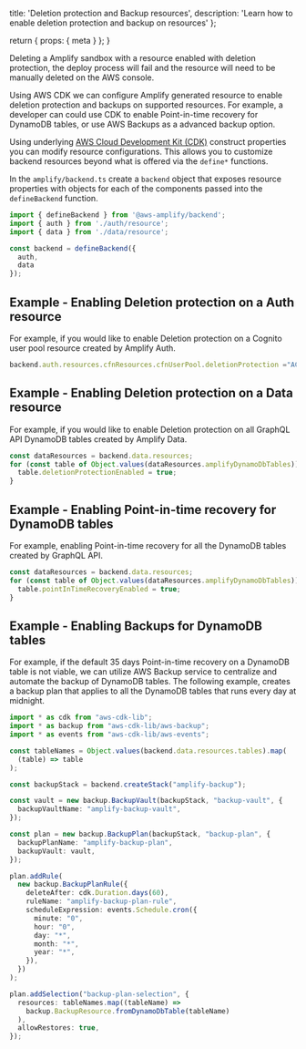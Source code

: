   title: 'Deletion protection and Backup resources',
  description: 'Learn how to enable deletion protection and backup on resources'
};

  return {
    props: {
      meta
    }
  };
}


<Callout warning>

Deleting a Amplify sandbox with a resource enabled with deletion protection, the deploy process will fail and the resource will need to be manually deleted on the AWS console. 

</Callout>

Using AWS CDK we can configure Amplify generated resource to enable deletion protection and backups on supported resources. For example, a developer can could use CDK to enable Point-in-time recovery for DynamoDB tables, or use AWS Backups as a advanced backup option.

Using underlying [AWS Cloud Development Kit (CDK)](https://docs.aws.amazon.com/cdk/latest/guide/home.html) construct properties you can modify resource configurations. This allows you to customize backend resources beyond what is offered via the `define*` functions.

In the `amplify/backend.ts` create a `backend` object that exposes resource properties with objects for each of the components passed into the `defineBackend` function.

```ts title="amplify/backend.ts"
import { defineBackend } from '@aws-amplify/backend';
import { auth } from './auth/resource';
import { data } from './data/resource';

const backend = defineBackend({
  auth,
  data
});
```

## Example - Enabling Deletion protection on a Auth resource

For example, if you would like to enable Deletion protection on a Cognito user pool resource created by Amplify Auth.

```ts title="amplify/backend.ts"
backend.auth.resources.cfnResources.cfnUserPool.deletionProtection ="ACTIVE";
```

## Example - Enabling Deletion protection on a Data resource

For example, if you would like to enable Deletion protection on all GraphQL API DynamoDB tables created by Amplify Data.

```ts title="amplify/backend.ts"
const dataResources = backend.data.resources;
for (const table of Object.values(dataResources.amplifyDynamoDbTables)) {
  table.deletionProtectionEnabled = true;
}
```

## Example - Enabling Point-in-time recovery for DynamoDB tables

For example, enabling Point-in-time recovery for all the DynamoDB tables created by GraphQL API.

```ts title="amplify/backend.ts"
const dataResources = backend.data.resources;
for (const table of Object.values(dataResources.amplifyDynamoDbTables)) {
  table.pointInTimeRecoveryEnabled = true;
}
```

## Example - Enabling Backups for DynamoDB tables

For example, if the default 35 days Point-in-time recovery on a DynamoDB table is not viable, we can utilize AWS Backup service to centralize and automate the backup of DynamoDB tables. 
The following example, creates a backup plan that applies to all the DynamoDB tables that runs every day at midnight. 

```ts title="amplify/backend.ts"
import * as cdk from "aws-cdk-lib";
import * as backup from "aws-cdk-lib/aws-backup";
import * as events from "aws-cdk-lib/aws-events";

const tableNames = Object.values(backend.data.resources.tables).map(
  (table) => table
);

const backupStack = backend.createStack("amplify-backup");

const vault = new backup.BackupVault(backupStack, "backup-vault", {
  backupVaultName: "amplify-backup-vault",
});

const plan = new backup.BackupPlan(backupStack, "backup-plan", {
  backupPlanName: "amplify-backup-plan",
  backupVault: vault,
});

plan.addRule(
  new backup.BackupPlanRule({
    deleteAfter: cdk.Duration.days(60),
    ruleName: "amplify-backup-plan-rule",
    scheduleExpression: events.Schedule.cron({
      minute: "0",
      hour: "0",
      day: "*",
      month: "*",
      year: "*",
    }),
  })
);

plan.addSelection("backup-plan-selection", {
  resources: tableNames.map((tableName) =>
    backup.BackupResource.fromDynamoDbTable(tableName)
  ),
  allowRestores: true,
});
```
